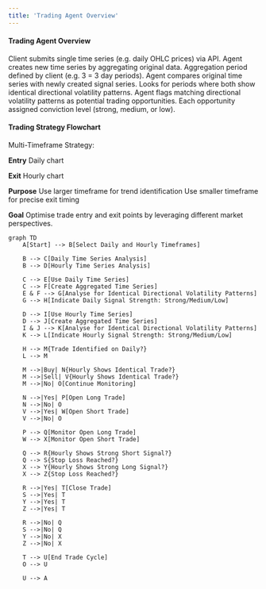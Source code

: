 ```yaml
---
title: 'Trading Agent Overview'
---
```


#### Trading Agent Overview


<Steps>
      <Step title="Input data">
        Client submits single time series (e.g. daily OHLC prices) via API.
      </Step>
      <Step title="Signal time series">
        Agent creates new time series by aggregating original data. Aggregation period defined by client (e.g. 3 = 3 day periods).
      </Step>
      <Step title="Analysis">
        Agent compares original time series with newly created signal series. Looks for periods where both show identical directional volatility patterns.
      </Step>
      <Step title="Trade identification">
        Agent flags matching directional volatility patterns as potential trading opportunities. 
      </Step>
      <Step title="Trade Conviction">
        Each opportunity assigned conviction level (strong, medium, or low).
      </Step>
</Steps>

#### Trading Strategy Flowchart

Multi-Timeframe Strategy:

**Entry**
Daily chart

**Exit**
Hourly chart

**Purpose**
Use larger timeframe for trend identification
Use smaller timeframe for precise exit timing

**Goal**
Optimise trade entry and exit points by leveraging different market perspectives.

```mermaid
graph TD
    A[Start] --> B[Select Daily and Hourly Timeframes]
    
    B --> C[Daily Time Series Analysis]
    B --> D[Hourly Time Series Analysis]
    
    C --> E[Use Daily Time Series]
    C --> F[Create Aggregated Time Series]
    E & F --> G[Analyse for Identical Directional Volatility Patterns]
    G --> H[Indicate Daily Signal Strength: Strong/Medium/Low]
    
    D --> I[Use Hourly Time Series]
    D --> J[Create Aggregated Time Series]
    I & J --> K[Analyse for Identical Directional Volatility Patterns]
    K --> L[Indicate Hourly Signal Strength: Strong/Medium/Low]
    
    H --> M{Trade Identified on Daily?}
    L --> M
    
    M -->|Buy| N{Hourly Shows Identical Trade?}
    M -->|Sell| V{Hourly Shows Identical Trade?}
    M -->|No| O[Continue Monitoring]
    
    N -->|Yes| P[Open Long Trade]
    N -->|No| O
    V -->|Yes| W[Open Short Trade]
    V -->|No| O
    
    P --> Q[Monitor Open Long Trade]
    W --> X[Monitor Open Short Trade]
    
    Q --> R{Hourly Shows Strong Short Signal?}
    Q --> S{Stop Loss Reached?}
    X --> Y{Hourly Shows Strong Long Signal?}
    X --> Z{Stop Loss Reached?}
    
    R -->|Yes| T[Close Trade]
    S -->|Yes| T
    Y -->|Yes| T
    Z -->|Yes| T
    
    R -->|No| Q
    S -->|No| Q
    Y -->|No| X
    Z -->|No| X
    
    T --> U[End Trade Cycle]
    O --> U
    
    U --> A
  
```